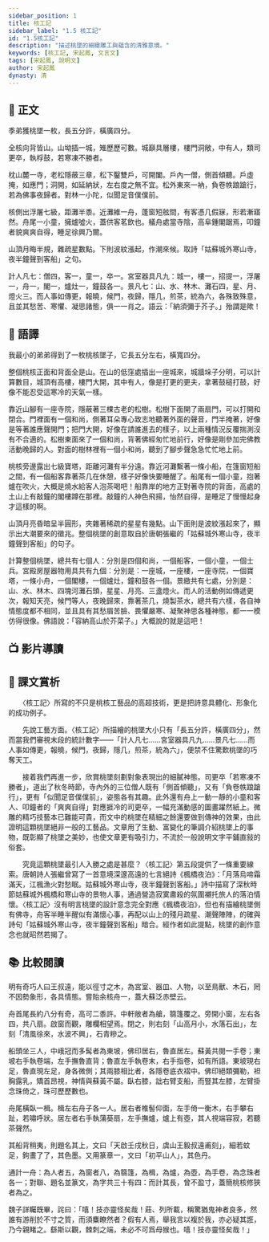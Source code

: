 ```yaml
---
sidebar_position: 1
title: 核工記
sidebar_label: "1.5 核工記"
id: "1.5核工記"
description: "描述桃墜的細緻雕工與蘊含的清雅意境。"
keywords: [核工記, 宋起鳳, 文言文]
tags: [宋起鳳, 說明文]
author: 宋起鳳
dynasty: 清
---
```


## 📖 正文

<div className="main prose">

季弟獲桃墜一枚，長五分許，橫廣四分。

全核向背皆山。山坳插一城，雉歷歷可數。城巔具層樓，樓門洞敞，中有人，類司更卒，執桴鼓，若寒凍不勝者。

枕山麓一寺，老松隱蔽三章，松下鑿雙戶，可開闔。戶內一僧，側首傾聽。戶虛掩，如應門；洞開，如延納狀，左右度之無不宜。松外東來一衲，負卷帙踉蹌行，若為佛事夜歸者。對林一小陀，似聞足音僕僕前。

核側出浮屠七級，距灘半黍。近灘維一舟，蓬窗短舷間，有客憑几假寐，形若漸寤然。舟尾一小童，擁爐噓火，蓋供客茗飲也。艤舟處當寺陰，高阜鍾閣踞焉，叩鐘者貌爽爽自得，睡足徐興乃爾。

山頂月晦半規，雜疏星數點。下則波紋漲起，作潮來候。取詩「姑蘇城外寒山寺，夜半鐘聲到客船」之句。

計人凡七：僧四，客一，童一，卒一。宮室器具凡九：城一，樓一，招提一，浮屠一，舟一，閣一，爐灶一，鐘鼓各一。景凡七：山、水、林木、灘石四，星、月、燈火三。而人事如傳更，報曉，候門，夜歸，隱几，煎茶，統為六，各殊致殊意，且並其愁苦、寒懼、凝思諸態，俱一一肖之。語云：「納須彌于芥子。」殆謂是歟！

</div>

## 📝 語譯

<div className="translation">

我最小的弟弟得到了一枚桃核墜子，它長五分左右，橫寬四分。

整個桃核正面和背面全是山。在山的低窪處插出一座城來，城牆垛子分明，可以計算數目，城頂有高樓，樓門大開，其中有人，像是打更的更夫，拿著鼓槌打鼓，好像不能忍受這寒冷的天氣一樣。

靠近山腳有一座寺院，隱蔽著三棵古老的松樹。松樹下面開了兩扇門，可以打開和閉合。門裡面有一個和尚，側著耳朵專心致志地聽著外面的聲音，門半掩著，好像是等著誰應聲開門；把門大開，好像在請誰進去的樣子，以上兩種情況反覆揣測沒有不合適的。松樹東面來了一個和尚，背著佛經匆忙地前行，好像是剛參加完佛教活動晚歸的人。對面的樹林裡有一個小和尚，聽到了腳步聲急急忙忙地上前。

桃核旁邊露出七級寶塔，距離河灘有半分遠。靠近河灘繫著一條小船，在篷窗短船之間，有一個船客靠著茶几在休憩，樣子好像快要睡醒了。船尾有一個小童，抱著爐在吹火，大概是燒水給客人泡茶喝吧！船靠岸的地方正對著寺院的背面，高處的土山上有敲鐘的閣樓蹲在那裡。敲鐘的人神色飛揚，怡然自得，是睡足了慢慢起身才這樣的啊。

山頂月亮昏暗呈半圓形，夾雜著稀疏的星星有幾點。山下面則是波紋漲起來了，顯示出大潮要來的徵兆。整個桃墜的創意取自於唐朝張繼的「姑蘇城外寒山寺，夜半鐘聲到客船」的句子。

計算整個桃墜，總共有七個人：分別是四個和尚，一個船客，一個小童，一個士兵。宮殿房屋器物用具共有九個：分別是：一座城，一座樓，一座寺院，一個寶塔，一條小舟，一個閣樓，一個爐灶，鐘和鼓各一個。景緻共有七處，分別是：山、水、林木、四塊河灘石頭，星星、月亮、三盞燈火。而人的活動例如傳遞更次，報知天亮，候門等人，夜晚歸來，靠著茶几，燒製茶水，總共有六樣，各自神情態度都不相同，並且具有其愁眉苦臉、畏懼嚴寒、凝聚神思各種神態，都一一模仿得很像。佛語說：「容納高山於芥菜子。」大概說的就是這吧！

</div>

<!-- ## 字詞解釋

<details>
<summary>展開文言字詞</summary>
</details> -->

## 📺 影片導讀

<Tabs>
  <TabItem value="桃核雕" default>
    <Youtube id="bWrJQwKr3y4" />
  </TabItem>
  <TabItem value="刻化萬千">
    <Youtube id="xLlpvNgtkm4" />
  </TabItem>
</Tabs>

## 🌈 課文賞析

　　〈核工記〉所寫的不只是桃核工藝品的高超技術，更是把詩意具體化、形象化的成功例子。

　　先說工藝方面。〈核工記〉所描繪的桃墜大小只有「長五分許，橫廣四分」，然而當我們審視末段的統計數字——「計人凡七……宮室器具凡九……景凡七……而人事如傳更，報曉，候門，夜歸，隱几，煎茶，統為六」，便禁不住驚歎桃墜的巧奪天工。

　　接着我們再進一步，欣賞桃墜刻劃對象表現出的細膩神態。司更卒「若寒凍不勝者」，道出了秋冬時節，寺內外的三位僧人既有「側首傾聽」，又有「負卷帙踉蹌行」，更有「似聞足音僕僕前」，姿態各有其趣。此外還有舟上一動一靜的小童和客人、叩鐘者的「爽爽自得」對應捱冷的司更卒，一幅充滿動感的圖畫躍然紙上。微雕的精巧技藝本已難能可貴，而文中的桃墜在精細之餘還要做到傳神的效果，由此證明這顆桃墜絕非一般的工藝品。文章用了生動、富變化的筆調介紹桃墜上的事物，既彰顯了桃墜之美妙，也使文章更有吸引力，不流於一般說明文字平鋪直敍的俗套。

　　究竟這顆桃墜最引人入勝之處是甚麼？〈核工記〉第五段提供了一條重要線索。唐朝詩人張繼曾寫了一首意境深邃高遠的七言絕詩《楓橋夜泊》：「月落烏啼霜滿天，江楓漁火對愁眠。姑蘇城外寒山寺，夜半鐘聲到客船。」詩中描寫了深秋時節姑蘇城外楓橋和寒山寺的景物人事，通過營造寂寞肅殺的氛圍襯托旅人的落泊情懷。〈核工記〉沒有明言桃墜的設計意念完全對應《楓橋夜泊》，但也有描繪桃墜側有佛寺，舟客半睡半醒似有滿懷心事，再配以山上的殘月疏星、潮聲陣陣，的確與詩句「姑蘇城外寒山寺，夜半鐘聲到客船」暗合。經作者如此提點，桃墜的創作意念也就昭然若揭了。

## 📚 比較閱讀

<Author name="魏學洢" dynasty="明" source="〈核舟記〉" />

<div className="read-around">

明有奇巧人曰王叔遠，能以徑寸之木，為宮室、器皿、人物，以至鳥獸、木石，罔不因勢象形，各具情態。嘗貽余核舟一，蓋大蘇泛赤壁云。

舟首尾長約八分有奇，高可二黍許。中軒敞者為艙，篛篷覆之。旁開小窗，左右各四，共八扇。啟窗而觀，雕欄相望焉。閉之，則右刻「山高月小，水落石出」，左刻「清風徐來，水波不興」，石青糝之。

船頭坐三人，中峨冠而多髯者為東坡，佛印居右，魯直居左。蘇黃共閱一手卷；東坡右手執卷端，左手撫魯直背；魯直左手執卷末，右手指卷，如有所語。東坡現右足，魯直現左足，身各微側；其兩膝相比者，各隱卷底衣褶中。佛印絕類彌勒，袒胸露乳，矯首昂視，神情與蘇黃不屬。臥右膝，詘右臂支船，而豎其左膝，左臂掛念珠倚之，珠可歷歷數也。

舟尾橫臥一楫。楫左右舟子各一人。居右者椎髻仰面，左手倚一衡木，右手攀右趾，若嘯呼狀。居左者右手執蒲葵扇，左手撫爐，爐上有壺，其人視端容寂，若聽茶聲然。

其船背稍夷，則題名其上，文曰「天啟壬戌秋日，虞山王毅叔遠甫刻」，細若蚊足，鉤畫了了，其色墨。又用篆章一，文曰「初平山人」，其色丹。

通計一舟：為人者五，為窗者八，為篛篷，為楫，為爐，為壺，為手卷，為念珠者各一；對聯、題名並篆文，為字共三十有四：而計其長，曾不盈寸，蓋簡桃核修狹者為之。

魏子詳矚既畢，詫曰：「嘻！技亦靈怪矣哉！莊、列所載，稱驚猶鬼神者良多，然誰有游削於不寸之質，而須麋瞭然者？假有人焉，舉我言以複於我，亦必疑其誑，乃今親睹之。繇斯以觀，棘刺之端，未必不可爲母猴也。嘻！技亦靈怪矣哉！」

</div>